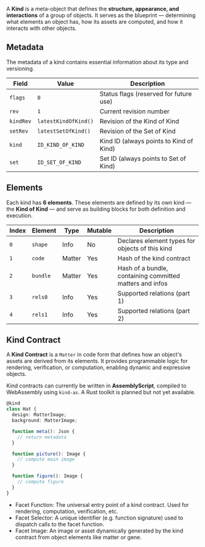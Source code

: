 A **Kind** is a meta-object that defines the **structure, appearance, and interactions** of a group of objects. It serves as the blueprint — determining what elements an object has, how its assets are computed, and how it interacts with other objects.

## Metadata

The metadata of a kind contains essential information about its type and versioning.

| Field     | Value                   | Description                              |
|-----------|-------------------------|------------------------------------------|
| `flags`   | `0`                     | Status flags (reserved for future use)   |
| `rev`     | `1`                     | Current revision number                  |
| `kindRev` | `latestKindOfKind()`    | Revision of the Kind of Kind             |
| `setRev`  | `latestSetOfKind()`     | Revision of the Set of Kind              |
| `kind`    | `ID_KIND_OF_KIND`       | Kind ID (always points to Kind of Kind)  |
| `set`     | `ID_SET_OF_KIND`        | Set ID (always points to Set of Kind)    |

## Elements

Each kind has **6 elements**. These elements are defined by its own kind — the **Kind of Kind** — and serve as building blocks for both definition and execution.

| Index | Element   | Type   | Mutable | Description                                                 |
|-------|-----------|--------|---------|-------------------------------------------------------------|
| `0`   | `shape`   | Info   | No      | Declares element types for objects of this kind             |
| `1`   | `code`    | Matter | Yes     | Hash of the kind contract                                   |
| `2`   | `bundle`  | Matter | Yes     | Hash of a bundle, containing committed matters and infos    |
| `3`   | `rels0`   | Info   | Yes     | Supported relations (part 1)                                |
| `4`   | `rels1`   | Info   | Yes     | Supported relations (part 2)                                |

## Kind Contract

A **Kind Contract** is a `Matter` in code form that defines how an object's assets are derived from its elements. It provides programmable logic for rendering, verification, or computation, enabling dynamic and expressive objects.

Kind contracts can currently be written in **AssemblyScript**, compiled to WebAssembly using `kind-as`. A Rust toolkit is planned but not yet available.

```ts
@kind
class Hat {
  design: MatterImage;
  background: MatterImage;

  function meta(): Json {
    // return metadata
  }

  function picture(): Image {
    // compute main image
  }

  function figure(): Image {
    // compute figure
  }
}
```

 * Facet Function: The universal entry point of a kind contract. Used for rendering, computation, verification, etc.
 * Facet Selector: A unique identifier (e.g. function signature) used to dispatch calls to the facet function.
 * Facet Image: An image or asset dynamically generated by the kind contract from object elements like matter or gene.

